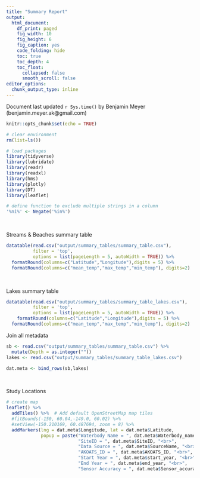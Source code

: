```yaml
---
title: "Summary Report"
output:
  html_document: 
    df_print: paged
    fig_width: 10
    fig_height: 6
    fig_caption: yes
    code_folding: hide
    toc: true
    toc_depth: 4
    toc_float:
      collapsed: false
      smooth_scroll: false
editor_options: 
  chunk_output_type: inline
---
```


Document last updated `r Sys.time()` by Benjamin Meyer (benjamin.meyer.ak@gmail.com)

```r
knitr::opts_chunk$set(echo = TRUE)

# clear environment
rm(list=ls())

# load packages
library(tidyverse)
library(lubridate)
library(readr)
library(readxl)
library(hms)
library(plotly)
library(DT)
library(leaflet)

# define function to exclude multiple strings in a column
'%ni%' <- Negate('%in%')
```

<br>

Streams & Beaches summary table
```r
datatable(read.csv("output/summary_tables/summary_table.csv"),
          filter = 'top', 
          options = list(pageLength = 5, autoWidth = TRUE)) %>%
  formatRound(columns=c("Latitude","Longitude"),digits = 5) %>%
  formatRound(columns=c("mean_temp","max_temp","min_temp"), digits=2) 

```

<br>

Lakes summary table
```r
datatable(read.csv("output/summary_tables/summary_table_lakes.csv"),
          filter = 'top', 
          options = list(pageLength = 5, autoWidth = TRUE)) %>%
    formatRound(columns=c("Latitude","Longitude"),digits = 5) %>%
  formatRound(columns=c("mean_temp","max_temp","min_temp"), digits=2) 
```

Join all metadata
```r

sb <- read.csv("output/summary_tables/summary_table.csv") %>%
  mutate(Depth = as.integer(""))
lakes <- read.csv("output/summary_tables/summary_table_lakes.csv")

dat.meta <- bind_rows(sb,lakes)

```


<br>

Study Locations
```r
# create map
leaflet() %>%
  addTiles() %>%  # Add default OpenStreetMap map tiles
  #fitBounds(-150, 60.04,-149.0, 60.02) %>%
  #setView(-150.210169, 60.487694, zoom = 8) %>%
  addMarkers(lng = dat.meta$Longitude, lat = dat.meta$Latitude,
             popup = paste("Waterbody Name = ", dat.meta$Waterbody_name, "<br>",
                           "SiteID = ", dat.meta$SiteID, "<br>",
                           "Data Source = ", dat.meta$SourceName, "<br>",
                           "AKOATS_ID = ", dat.meta$AKOATS_ID, "<br>",
                           "Start Year = ", dat.meta$start_year, "<br>",
                           "End Year = ", dat.meta$end_year, "<br>",
                           "Sensor Accuracy = ", dat.meta$Sensor_accuracy, "<br>"))

```
